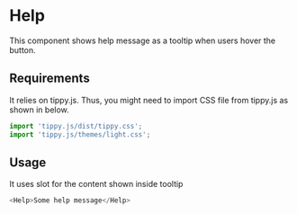 
<Meta title="Components/Help/Usage" />

# Help

This component shows help message as a tooltip when users hover the button.

## Requirements

It relies on tippy.js. Thus, you might need to import CSS file from tippy.js as shown in below.

```js
import 'tippy.js/dist/tippy.css';
import 'tippy.js/themes/light.css';
```

## Usage

It uses slot for the content shown inside tooltip

```js
<Help>Some help message</Help>
```

